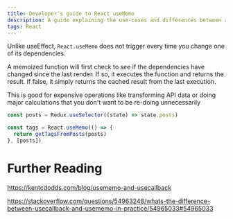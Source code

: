 ```yaml
---
title: Developer's guide to React useMemo
description: A guide explaining the use-cases and differences between a few of React's Hooks
tags: React
---
```


Unlike useEffect, `React.useMemo` does not trigger every time you change one of its dependencies.

A memoized function will first check to see if the dependencies have changed since the last render. If so, it executes the function and returns the result. If false, it simply returns the cached result from the last execution.

This is good for expensive operations like transforming API data or doing major calculations that you don't want to be re-doing unnecessarily

```js numbered
const posts = Redux.useSelector((state) => state.posts)

const tags = React.useMemo(() => {
  return getTagsFromPosts(posts)
}, [posts])
```

# Further Reading

https://kentcdodds.com/blog/usememo-and-usecallback

https://stackoverflow.com/questions/54963248/whats-the-difference-between-usecallback-and-usememo-in-practice/54965033#54965033
